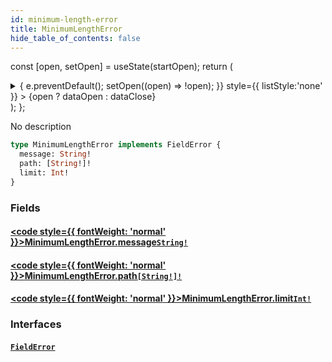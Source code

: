 ```yaml
---
id: minimum-length-error
title: MinimumLengthError
hide_table_of_contents: false
---
```






const [open, setOpen] = useState(startOpen);
return (
<details {...(open ? { open: true } : {})} className="details" style={{ border:'none', boxShadow:'none', background:'var(--ifm-background-color)' }}>
<summary
onClick={(e) => {
e.preventDefault();
setOpen((open) => !open);
}}
style={{ listStyle:'none' }} >
{open ? dataOpen : dataClose}
</summary>
{open && children}
</details>
);
};

No description

```graphql
type MinimumLengthError implements FieldError {
  message: String!
  path: [String!]!
  limit: Int!
}
```

### Fields

#### [<code style={{ fontWeight: 'normal' }}>MinimumLengthError.<b>message</b></code>](#)<Bullet />[`String!`](../../../docs/schema/scalars/string) <Badge class="secondary" text="non-null"/> <Badge class="secondary" text="scalar"/>

>

#### [<code style={{ fontWeight: 'normal' }}>MinimumLengthError.<b>path</b></code>](#)<Bullet />[`[String!]!`](../../../docs/schema/scalars/string) <Badge class="secondary" text="non-null"/> <Badge class="secondary" text="scalar"/>

>

#### [<code style={{ fontWeight: 'normal' }}>MinimumLengthError.<b>limit</b></code>](#)<Bullet />[`Int!`](../../../docs/schema/scalars/int) <Badge class="secondary" text="non-null"/> <Badge class="secondary" text="scalar"/>

>

### Interfaces

#### [`FieldError`](../../../docs/schema/interfaces/field-error) <Badge class="secondary" text="interface"/>

>
